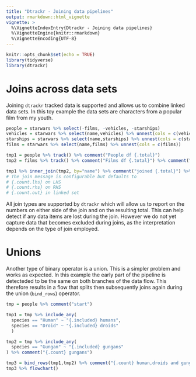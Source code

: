 ```yaml
---
title: "Dtrackr - Joining data pipelines"
output: rmarkdown::html_vignette
vignette: >
  %\VignetteIndexEntry{Dtrackr - Joining data pipelines}
  %\VignetteEngine{knitr::rmarkdown}
  %\VignetteEncoding{UTF-8}
---
```


```r
knitr::opts_chunk$set(echo = TRUE)
library(tidyverse)
library(dtrackr)
```

# Joins across data sets

Joining `dtrackr` tracked data is supported and allows us to combine linked data sets. In this toy example the data sets are characters from a popular film from my youth. 

```r



people = starwars %>% select(-films, -vehicles, -starships)
vehicles = starwars %>% select(name,vehicles) %>% unnest(cols = c(vehicles))
starships = starwars %>% select(name,starships) %>% unnest(cols = c(starships))
films = starwars %>% select(name,films) %>% unnest(cols = c(films))

tmp1 = people %>% track() %>% comment("People df {.total}")
tmp2 = films %>% track() %>% comment("Films df {.total}") %>% comment("a test comment")

tmp1 %>% inner_join(tmp2, by="name") %>% comment("joined {.total}") %>% flowchart()
# The join message is configurable but defaults to 
# {.count.lhs} on LHS
# {.count.rhs} on RHS
# {.count.out} in linked set

```

All join types are supported by `dtrackr` which will allow us to report on the numbers on either side of the join and on the resulting total. This can help detect if any data items are lost during the join. However we do not yet capture data that becomes excluded during joins, as the interpretation depends on the type of join employed.

# Unions

Another type of binary operator is a union. This is a simpler problem and works as expected. In this example the early part of the pipeline is detecteded to be the same on both branches of the data flow. This therefore results in a flow that splits then subsequently joins again during the union (`bind_rows`) operator.

```r

tmp = people %>% comment("start")

tmp1 = tmp %>% include_any(
  species == "Human" ~ "{.included} humans",
  species == "Droid" ~ "{.included} droids"
  )

tmp2 = tmp %>% include_any(
  species == "Gungan" ~ "{.included} gungans"
) %>% comment("{.count} gungans")

tmp3 = bind_rows(tmp1,tmp2) %>% comment("{.count} human,droids and gungans") 
tmp3 %>% flowchart()

```



